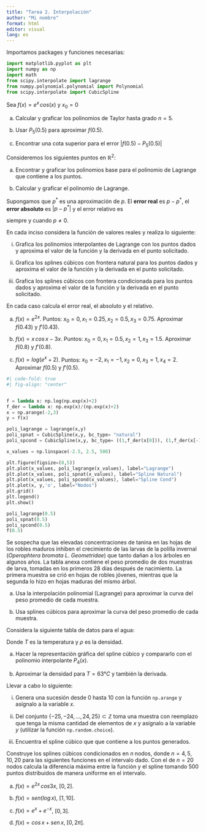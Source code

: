 ```yaml
---
title: "Tarea 2. Interpolación"
author: "Mi nombre"
format: html
editor: visual
lang: es
---
```


Importamos packages y funciones necesarias:

```python
import matplotlib.pyplot as plt
import numpy as np
import math
from scipy.interpolate import lagrange
from numpy.polynomial.polynomial import Polynomial
from scipy.interpolate import CubicSpline
```


::: {#exr-tarea2_1}

Sea $f(x)=e^x\,cos(x)$ y $x_0=0$

a)  Calcular y graficar los polinomios de Taylor hasta grado $n=5$.

b)  Usar $P_5(0.5)$ para aproximar $f(0.5)$.

c)  Encontrar una cota superior para el error $|f(0.5)-P_5(0.5)|$

:::


::: {#exr-tarea2_2}

Consideremos los siguientes puntos en $\mathbb{R}^2$:

\begin{equation}
\begin{array}{l|c|c|c|c|} 
\text{x} & 0 & 1 & 2 & 3 \\
\hline \text{y} & y_0 & y_1 & y_2 & y_3  
\end{array}
\end{equation}



a) Encontrar y graficar los polinomios base para el polinomio de Lagrange que contiene a los puntos. 

b) Calcular y graficar el polinomio de Lagrange.

:::




::: {#def-errores}

Supongamos que $p^*$ es una aproximación de $p$. El **error real** es $p-p^*$, el **error absoluto** es $|p-p^*|$ y el error relativo es

\begin{equation}
\frac{|p-p^*|}{|p|},
\end{equation}

siempre y cuando $p\neq 0$.

:::


::: {#exr-tarea2_3}

En cada inciso considera la función de valores reales y realiza lo siguiente:

i. Grafica los polinomios interpolantes de Lagrange con los puntos dados y aproxima el valor de la función y la derivada en el punto solicitado.  

ii. Grafica los splines cúbicos con frontera natural para los puntos dados y aproxima el valor de la función y la derivada en el punto solicitado.

iii. Grafica los splines cúbicos con frontera condicionada para los puntos dados y aproxima el valor de la función y la derivada en el punto solicitado.

En cada caso calcula el error real, el absoluto y el relativo.

a) $f(x)=e^{2x}$.  Puntos: $x_0=0, x_1=0.25, x_2=0.5, x_3=0.75$.  Aproximar $f(0.43)$ y $f'(0.43)$.

b) $f(x)=x\,cos\,x-3x$.  Puntos: $x_0=0, x_1=0.5, x_2=1, x_3=1.5$.  Aproximar $f(0.8)$ y $f'(0.8)$.

c) $f(x)=log(e^x+2)$.  Puntos: $x_0=-2, x_1=-1, x_2=0, x_3=1, x_4=2$.  Aproximar $f(0.5)$ y $f'(0.5)$.


```python
#| code-fold: true
#| fig-align: "center"


f = lambda x: np.log(np.exp(x)+2)
f_der = lambda x: np.exp(x)/(np.exp(x)+2)
x = np.arange(-2,3)
y = f(x)

poli_lagrange = lagrange(x,y)
poli_spnat = CubicSpline(x,y, bc_type= "natural")
poli_spcond = CubicSpline(x,y, bc_type= ((1,f_der(x[0])), (1,f_der(x[-1]))))

x_values = np.linspace(-2.5, 2.5, 500)

plt.figure(figsize=(8,5))
plt.plot(x_values, poli_lagrange(x_values), label="Lagrange")
plt.plot(x_values, poli_spnat(x_values), label="Spline Natural")
plt.plot(x_values, poli_spcond(x_values), label="Spline Cond")
plt.plot(x, y,'o', label="Nodos")
plt.grid()
plt.legend()
plt.show()

```

```python
poli_lagrange(0.5)
poli_spnat(0.5)
poli_spcond(0.5)
f(0.5)
```




:::



::: {#exr-tarea2_4}

Se sospecha que las elevadas concentraciones de tanina en las hojas de los robles maduros inhiben el crecimiento de las larvas de la polilla invernal (*Operophtera bromata L. Geometridae*) que tanto dañan a los árboles en algunos años.  La tabla anexa contiene el peso promedio de dos muestras de larva, tomadas en los primeros 28 días después de nacimiento.  La primera muestra se crió en hojas de robles jóvenes, mientras que la segunda lo hizo en hojas maduras del mismo árbol.

a) Usa la interpolación polinomial (Lagrange) para aproximar la curva del peso promedio de cada muestra.

b) Usa splines cúbicos para aproximar la curva del peso promedio de cada muestra.

\begin{equation}
\begin{array}{l|c|c|c|c|c|c|r} 
\text{Día} & 0 & 6 & 10 & 13 & 17 & 20 & 28 \\
\hline \text{Peso promedio muestra 1 (mg)} & 6.67 & 17.33 & 42.67 & 37.33 & 30.10 & 29.31 & 28.74 \\
\text{Peso promedio muestra 2 (mg)} & 6.67 & 16.11 & 18.89 & 15.00 & 10.56 & 9.44 & 8.89
\end{array}
\end{equation}


:::




::: {#exr-tarea2_5}

Considera la siguiente tabla de datos para el agua:

\begin{equation}
\begin{array}{|l|c|c|c|c|c|} 
\hline \text{T(°C)} & 50 & 60 & 65 & 75 & 80\\
 \text{$\rho (kg/m^3)$} & 988 & 985.7 & 980.5 & 974.8 & 971.6  \\
\hline
\end{array}
\end{equation}


Donde $T$ es la temperatura y $\rho$ es la densidad.  

a) Hacer la representación gráfica del spline cúbico y compararlo con el polinomio interpolante $P_4(x)$.

b) Aproximar la densidad para $T=63 °C$ y también la derivada.

:::


::: {#exr-tarea2_6}

Llevar a cabo lo siguiente:

i. Genera una sucesión desde 0 hasta 10 con la función `np.arange` y asígnalo a la variable $x$.

ii. Del conjunto $\{-25, -24, \dots, 24, 25\}\subset\mathbb{Z}$ toma una muestra con reemplazo que tenga la misma cantidad de elementos de $x$ y asígnalo a la variable $y$ (utilizar la función `np.random.choice`).  

iii. Encuentra el spline cúbico que que contiene a los puntos generados.






:::



::: {#exr-tarea2_7}

Construye los splines cúbicos condicionados en $n$ nodos, donde $n= 4,5, 10, 20$ para las siguientes funciones en el intervalo dado. Con el de $n=20$ nodos calcula la diferencia máxima entre la función y el spline tomando 500 puntos distribuidos de manera uniforme en el intervalo.

a) $f(x) = e^{2x}\, cos 3x$, $[0,2]$. 

b) $f(x) = sen(log\,x)$, $[1,10]$.

c) $f(x) = e^{x}+e^{-x}$, $[0,3]$. 

d) $f(x) = cos \,x+sen\,x$, $[0,2\pi]$.

:::
